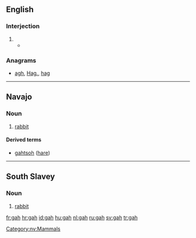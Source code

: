 ==English==

===Interjection===
{{en-interj}}

# {{non-gloss definition|Used to express [[exasperation]] or [[annoyance]].}}
#* {{quote-news|year=2009|date=January 20|author=Alison Godfrey|title=Coles, Woolworths and IGA workers vent about customers on Facebook|work=Herald Sun|quotee=Bronwyn Lovejoy|url=http://www.news.com.au//heraldsun/story/0,21985,24937069-661,00.html
|passage=“And stop calling it soccerball! '''gah'''! do any of the tickets say soccerball? no!“”}}

===Anagrams===
* [[agh#English|agh]], [[Hag.#English|Hag.]], [[hag#English|hag]]

----

==Navajo==
{{wikipedia|lang=nv}}
===Noun===
{{infl|nv|noun}}

# [[rabbit]]

====Derived terms====
* [[gahtsoh]] ([[hare]])

[[Category:nv:Mammals]]

----

==South Slavey==

===Noun===
{{infl|xsl|noun}}

# [[rabbit]]

[[fr:gah]]
[[hr:gah]]
[[id:gah]]
[[hu:gah]]
[[nl:gah]]
[[ru:gah]]
[[sv:gah]]
[[tr:gah]]